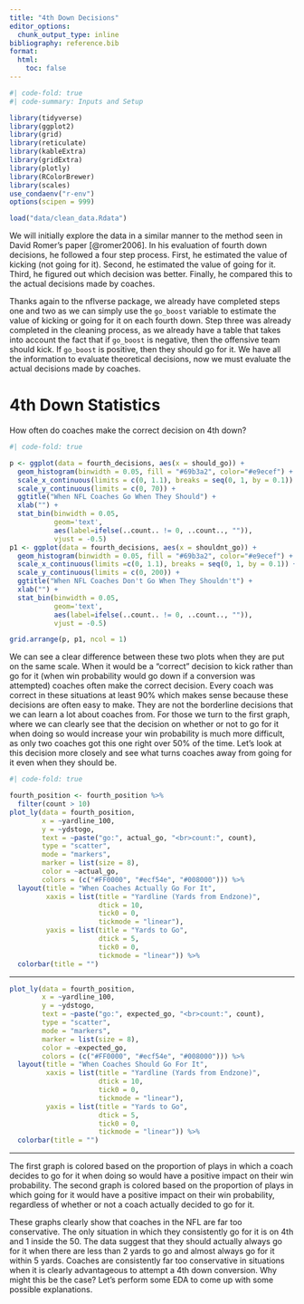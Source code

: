 ```yaml
---
title: "4th Down Decisions"
editor_options: 
  chunk_output_type: inline
bibliography: reference.bib
format:
  html:
    toc: false
---
```


```r
#| code-fold: true
#| code-summary: Inputs and Setup

library(tidyverse)
library(ggplot2)
library(grid)
library(reticulate)
library(kableExtra)
library(gridExtra)
library(plotly)
library(RColorBrewer)
library(scales)
use_condaenv("r-env")
options(scipen = 999)

load("data/clean_data.Rdata")
```


We will initially explore the data in a similar manner to the method seen in David Romer's paper [@romer2006]. In his evaluation of fourth down decisions, he followed a four step process. First, he estimated the value of kicking (not going for it). Second, he estimated the value of going for it. Third, he figured out which decision was better. Finally, he compared this to the actual decisions made by coaches.

Thanks again to the nflverse package, we already have completed steps one and two as we can simply use the `go_boost` variable to estimate the value of kicking or going for it on each fourth down. Step three was already completed in the cleaning process, as we already have a table that takes into account the fact that if `go_boost` is negative, then the offensive team should kick. If `go_boost` is positive, then they should go for it. We have all the information to evaluate theoretical decisions, now we must evaluate the actual decisions made by coaches.

# 4th Down Statistics

How often do coaches make the correct decision on 4th down?

```r
#| code-fold: true

p <- ggplot(data = fourth_decisions, aes(x = should_go)) + 
  geom_histogram(binwidth = 0.05, fill = "#69b3a2", color="#e9ecef") +
  scale_x_continuous(limits = c(0, 1.1), breaks = seq(0, 1, by = 0.1)) +
  scale_y_continuous(limits = c(0, 70)) +
  ggtitle("When NFL Coaches Go When They Should") +
  xlab("") +
  stat_bin(binwidth = 0.05, 
           geom='text', 
           aes(label=ifelse(..count.. != 0, ..count.., "")), 
           vjust = -0.5)
p1 <- ggplot(data = fourth_decisions, aes(x = shouldnt_go)) + 
  geom_histogram(binwidth = 0.05, fill = "#69b3a2", color="#e9ecef") +
  scale_x_continuous(limits =c(0, 1.1), breaks = seq(0, 1, by = 0.1)) +
  scale_y_continuous(limits = c(0, 200)) +
  ggtitle("When NFL Coaches Don't Go When They Shouldn't") +
  xlab("") +
  stat_bin(binwidth = 0.05, 
           geom='text', 
           aes(label=ifelse(..count.. != 0, ..count.., "")), 
           vjust = -0.5)

grid.arrange(p, p1, ncol = 1)
```

We can see a clear difference between these two plots when they are put on the same scale. When it would be a "correct" decision to kick rather than go for it (when win probability would go down if a conversion was attempted) coaches often make the correct decision. Every coach was correct in these situations at least 90% which makes sense because these decisions are often easy to make. They are not the borderline decisions that we can learn a lot about coaches from. For those we turn to the first graph, where we can clearly see that the decision on whether or not to go for it when doing so would increase your win probability is much more difficult, as only two coaches got this one right over 50% of the time. Let's look at this decision more closely and see what turns coaches away from going for it even when they should be.

```r
#| code-fold: true

fourth_position <- fourth_position %>%
  filter(count > 10)
plot_ly(data = fourth_position, 
        x = ~yardline_100, 
        y = ~ydstogo,
        text = ~paste("go:", actual_go, "<br>count:", count),
        type = "scatter",
        mode = "markers",
        marker = list(size = 8),
        color = ~actual_go,
        colors = (c("#FF0000", "#ecf54e", "#008000"))) %>%
  layout(title = "When Coaches Actually Go For It",
         xaxis = list(title = "Yardline (Yards from Endzone)",
                      dtick = 10,
                      tick0 = 0,
                      tickmode = "linear"),
         yaxis = list(title = "Yards to Go",
                      dtick = 5,
                      tick0 = 0,
                      tickmode = "linear")) %>%
  colorbar(title = "")
```

------------------------------------------------------------------------

```r
plot_ly(data = fourth_position, 
        x = ~yardline_100, 
        y = ~ydstogo,
        text = ~paste("go:", expected_go, "<br>count:", count),
        type = "scatter",
        mode = "markers",
        marker = list(size = 8),
        color = ~expected_go,
        colors = (c("#FF0000", "#ecf54e", "#008000"))) %>%
  layout(title = "When Coaches Should Go For It",
         xaxis = list(title = "Yardline (Yards from Endzone)",
                      dtick = 10,
                      tick0 = 0,
                      tickmode = "linear"),
         yaxis = list(title = "Yards to Go",
                      dtick = 5,
                      tick0 = 0,
                      tickmode = "linear")) %>%
  colorbar(title = "")

```

------------------------------------------------------------------------

The first graph is colored based on the proportion of plays in which a coach decides to go for it when doing so would have a positive impact on their win probability. The second graph is colored based on the proportion of plays in which going for it would have a positive impact on their win probability, regardless of whether or not a coach actually decided to go for it.

These graphs clearly show that coaches in the NFL are far too conservative. The only situation in which they consistently go for it is on 4th and 1 inside the 50. The data suggest that they should actually always go for it when there are less than 2 yards to go and almost always go for it within 5 yards. Coaches are consistently far too conservative in situations when it is clearly advantageous to attempt a 4th down conversion. Why might this be the case? Let's perform some EDA to come up with some possible explanations.
